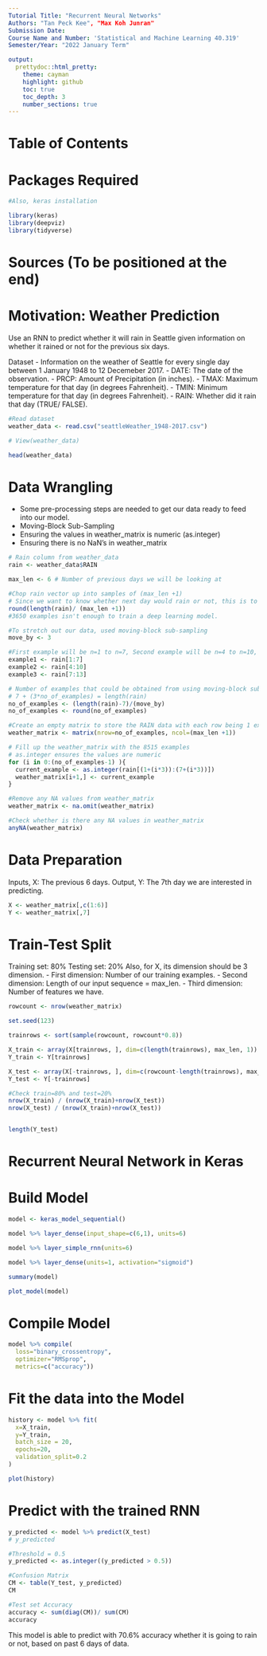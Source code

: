 ```yaml
---
Tutorial Title: "Recurrent Neural Networks"
Authors: "Tan Peck Kee", "Max Koh Junran"
Submission Date:
Course Name and Number: 'Statistical and Machine Learning 40.319'
Semester/Year: "2022 January Term"

output: 
  prettydoc::html_pretty:
    theme: cayman
    highlight: github
    toc: true
    toc_depth: 3
    number_sections: true
---
```


# Table of Contents

# Packages Required
```r
#Also, keras installation

library(keras) 
library(deepviz)
library(tidyverse)
```

# Sources (To be positioned at the end)

# Motivation: Weather Prediction
Use an RNN to predict whether it will rain in Seattle given information on whether it rained or not for the previous six days.

Dataset
- Information on the weather of Seattle for every single day between 1 January 1948 to 12 Decemeber 2017.
- DATE: The date of the observation.
- PRCP: Amount of Precipitation (in inches).
- TMAX: Maximum temperature for that day (in degrees Fahrenheit).
- TMIN: Minimum temperature for that day (in degrees Fahrenheit).
- RAIN: Whether did it rain that day (TRUE/ FALSE).
```r
#Read dataset
weather_data <- read.csv("seattleWeather_1948-2017.csv")

# View(weather_data)

head(weather_data)
```

# Data Wrangling
- Some pre-processing steps are needed to get our data ready to feed into our model. 
- Moving-Block Sub-Sampling 
- Ensuring the values in weather_matrix is numeric (as.integer)
- Ensuring there is no NaN's in weather_matrix

```r
# Rain column from weather_data
rain <- weather_data$RAIN

max_len <- 6 # Number of previous days we will be looking at

#Chop rain vector up into samples of (max_len +1)
# Since we want to know whether next day would rain or not, this is to see how good we did in predicting it.
round(length(rain)/ (max_len +1))
#3650 examples isn't enough to train a deep learning model. 

#To stretch out our data, used moving-block sub-sampling 
move_by <- 3

#First example will be n=1 to n=7, Second example will be n=4 to n=10, Third example will be n=7 to n=13 and so on.
example1 <- rain[1:7]
example2 <- rain[4:10]
example3 <- rain[7:13]

# Number of examples that could be obtained from using moving-block sub-sampling = 8515 examples
# 7 + (3*no_of_examples) = length(rain)
no_of_examples <- (length(rain)-7)/(move_by)
no_of_examples <- round(no_of_examples)

#Create an empty matrix to store the RAIN data with each row being 1 example
weather_matrix <- matrix(nrow=no_of_examples, ncol=(max_len +1))

# Fill up the weather_matrix with the 8515 examples
# as.integer ensures the values are numeric
for (i in 0:(no_of_examples-1) ){
  current_example <- as.integer(rain[(1+(i*3)):(7+(i*3))])
  weather_matrix[i+1,] <- current_example
}


```
```r
#Remove any NA values from weather_matrix
weather_matrix <- na.omit(weather_matrix)

#Check whether is there any NA values in weather_matrix
anyNA(weather_matrix)
```

# Data Preparation
Inputs, X: The previous 6 days.
Output, Y: The 7th day we are interested in predicting.
```r
X <- weather_matrix[,c(1:6)]
Y <- weather_matrix[,7]
```

# Train-Test Split
Training set: 80%
Testing set:  20%
Also, for X, its dimension should be 3 dimension.
- First dimension: Number of our training examples.
- Second dimension: Length of our input sequence = max_len.
- Third dimension: Number of features we have.

```r
rowcount <- nrow(weather_matrix)

set.seed(123)

trainrows <- sort(sample(rowcount, rowcount*0.8))

X_train <- array(X[trainrows, ], dim=c(length(trainrows), max_len, 1))
Y_train <- Y[trainrows]

X_test <- array(X[-trainrows, ], dim=c(rowcount-length(trainrows), max_len, 1))
Y_test <- Y[-trainrows]

#Check train=80% and test=20%
nrow(X_train) / (nrow(X_train)+nrow(X_test))
nrow(X_test) / (nrow(X_train)+nrow(X_test))


length(Y_test)
```
# Recurrent Neural Network in Keras
# Build Model
```r
model <- keras_model_sequential()

model %>% layer_dense(input_shape=c(6,1), units=6)

model %>% layer_simple_rnn(units=6)

model %>% layer_dense(units=1, activation="sigmoid")

summary(model)

plot_model(model)

```
# Compile Model
```r
model %>% compile(
  loss="binary_crossentropy",
  optimizer="RMSprop",
  metrics=c("accuracy"))
```

# Fit the data into the Model
```r
history <- model %>% fit(
  x=X_train,
  y=Y_train,
  batch_size = 20,
  epochs=20,
  validation_split=0.2
)

plot(history)
```



# Predict with the trained RNN
```r
y_predicted <- model %>% predict(X_test)
# y_predicted

#Threshold = 0.5
y_predicted <- as.integer((y_predicted > 0.5))

#Confusion Matrix
CM <- table(Y_test, y_predicted)
CM

#Test set Accuracy
accuracy <- sum(diag(CM))/ sum(CM)
accuracy
```
This model is able to predict with 70.6% accuracy whether it is going to rain or not, based on past 6 days of data. 

